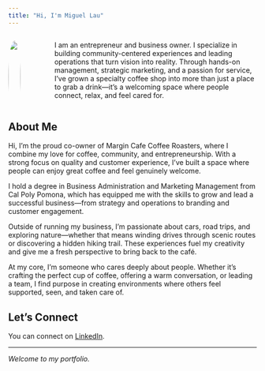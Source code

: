 ```yaml
---
title: "Hi, I'm Miguel Lau"
---
```



::: {.columns}
::: {.column width="30%"}

![](https://placehold.co/530x530?text=images/profile.png){width=100% style="border-radius: 50%;"}
:::
::: {.column width="70%" style="padding-left: 3rem;"}
I am an entrepreneur and business owner. I specialize in building community-centered experiences and leading operations that turn vision into reality. Through hands-on management, strategic marketing, and a passion for service, I’ve grown a specialty coffee shop into more than just a place to grab a drink—it's a welcoming space where people connect, relax, and feel cared for.
:::
:::

## About Me

Hi, I’m the proud co-owner of Margin Cafe Coffee Roasters, where I combine my love for coffee, community, and entrepreneurship. With a strong focus on quality and customer experience, I’ve built a space where people can enjoy great coffee and feel genuinely welcome.

I hold a degree in Business Administration and Marketing Management from Cal Poly Pomona, which has equipped me with the skills to grow and lead a successful business—from strategy and operations to branding and customer engagement.

Outside of running my business, I’m passionate about cars, road trips, and exploring nature—whether that means winding drives through scenic routes or discovering a hidden hiking trail. These experiences fuel my creativity and give me a fresh perspective to bring back to the café.

At my core, I’m someone who cares deeply about people. Whether it's crafting the perfect cup of coffee, offering a warm conversation, or leading a team, I find purpose in creating environments where others feel supported, seen, and taken care of.





## Let's Connect

You can  connect on [LinkedIn](https://www.linkedin.com/in/miguel-lau-480ab0328).

---

*Welcome to my portfolio.*